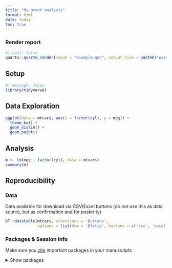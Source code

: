```yaml
---
title: "My great analysis"
format: html
date: today
toc: true
---
```


### Render report
```r
#| eval: false
quarto::quarto_render(input = "example.qmd", output_file = paste0("example_", Sys.Date(), ".html"))
```

## Setup

```r
#| message: false
library(tidyverse)
```

## Data Exploration

```r
ggplot(data = mtcars, aes(x = factor(cyl), y = mpg)) +
  theme_bw() +
  geom_violin() +
  geom_point()
```


## Analysis

```r
m <- lm(mpg ~ factor(cyl), data = mtcars)
summary(m)
```


## Reproducibility

### Data

Data available for download via CSV/Excel buttons (do not use this as data source, but as confirmation and for posterity)

```r
DT::datatable(mtcars, extensions = 'Buttons',
              options = list(dom = 'Bfrtip', buttons = c('csv', 'excel')))
```

### Packages & Session Info

Make sure you [cite](https://ropensci.org/blog/2021/11/16/how-to-cite-r-and-r-packages/) important packages in your manuscripts

<details>
  <summary>Show packages</summary>

```r
#| results: asis
report::report_packages()
report::cite_packages()
```


```r
devtools::session_info()
```

</details>



